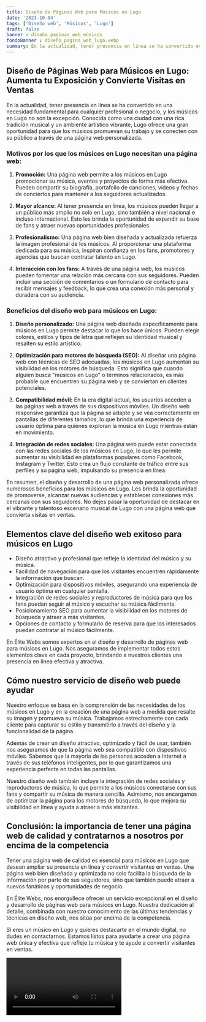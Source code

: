 ```yaml
---
title: Diseño de Páginas Web para Músicos en Lugo
date: '2023-10-04'
tags: ['Diseño web', 'Músicos', 'Lugo']
draft: false
banner : diseño_paginas_web_músicos
fondoBanner : diseño_pagina_web_lugo.webp
summary: En la actualidad, tener presencia en línea se ha convertido en una necesidad fundamental para cualquier profesional o negocio, y los músicos en Lugo no son la excepción. Conocida como una ciudad con una rica tradición musical y un ambiente artístico vibrante, Lugo ofrece una gran oportunidad para que los músicos promuevan su trabajo y se conecten con su público a través de una página web personalizada.
---
```


## Diseño de Páginas Web para Músicos en Lugo: Aumenta tu Exposición y Convierte Visitas en Ventas

En la actualidad, tener presencia en línea se ha convertido en una necesidad fundamental para cualquier profesional o negocio, y los músicos en Lugo no son la excepción. Conocida como una ciudad con una rica tradición musical y un ambiente artístico vibrante, Lugo ofrece una gran oportunidad para que los músicos promuevan su trabajo y se conecten con su público a través de una página web personalizada.

### Motivos por los que los músicos en Lugo necesitan una página web:

1. **Promoción:** Una página web permite a los músicos en Lugo promocionar su música, eventos y proyectos de forma más efectiva. Pueden compartir su biografía, portafolio de canciones, vídeos y fechas de conciertos para mantener a los seguidores actualizados.

2. **Mayor alcance:** Al tener presencia en línea, los músicos pueden llegar a un público más amplio no solo en Lugo, sino también a nivel nacional e incluso internacional. Esto les brinda la oportunidad de expandir su base de fans y atraer nuevas oportunidades profesionales.

3. **Profesionalismo:** Una página web bien diseñada y actualizada refuerza la imagen profesional de los músicos. Al proporcionar una plataforma dedicada para su música, inspiran confianza en los fans, promotores y agencias que buscan contratar talento en Lugo.

4. **Interacción con los fans:** A través de una página web, los músicos pueden fomentar una relación más cercana con sus seguidores. Pueden incluir una sección de comentarios o un formulario de contacto para recibir mensajes y feedback, lo que crea una conexión más personal y duradera con su audiencia.

### Beneficios del diseño web para músicos en Lugo:

1. **Diseño personalizado:** Una página web diseñada específicamente para músicos en Lugo permite destacar lo que los hace únicos. Pueden elegir colores, estilos y tipos de letra que reflejen su identidad musical y resalten su estilo artístico.

2. **Optimización para motores de búsqueda (SEO):** Al diseñar una página web con técnicas de SEO adecuadas, los músicos en Lugo aumentan su visibilidad en los motores de búsqueda. Esto significa que cuando alguien busca "músicos en Lugo" o términos relacionados, es más probable que encuentren su página web y se conviertan en clientes potenciales.

3. **Compatibilidad móvil:** En la era digital actual, los usuarios acceden a las páginas web a través de sus dispositivos móviles. Un diseño web responsive garantiza que la página se adapte y se vea correctamente en pantallas de diferentes tamaños, lo que brinda una experiencia de usuario óptima para quienes exploran la música en Lugo mientras están en movimiento.

4. **Integración de redes sociales:** Una página web puede estar conectada con las redes sociales de los músicos en Lugo, lo que les permite aumentar su visibilidad en plataformas populares como Facebook, Instagram y Twitter. Esto crea un flujo constante de tráfico entre sus perfiles y su página web, impulsando su presencia en línea.

En resumen, el diseño y desarrollo de una página web personalizada ofrece numerosos beneficios para los músicos en Lugo. Les brinda la oportunidad de promoverse, alcanzar nuevas audiencias y establecer conexiones más cercanas con sus seguidores. No dejes pasar la oportunidad de destacar en el vibrante y talentoso escenario musical de Lugo con una página web que convierta visitas en ventas.

<GifSeo />

<Cta />

## Elementos clave del diseño web exitoso para músicos en Lugo

- Diseño atractivo y profesional que refleje la identidad del músico y su música.
- Facilidad de navegación para que los visitantes encuentren rápidamente la información que buscan.
- Optimización para dispositivos móviles, asegurando una experiencia de usuario óptima en cualquier pantalla.
- Integración de redes sociales y reproductores de música para que los fans puedan seguir al músico y escuchar su música fácilmente.
- Posicionamiento SEO para aumentar la visibilidad en los motores de búsqueda y atraer a más visitantes.
- Opciones de contacto y formulario de reserva para que los interesados puedan contratar al músico fácilmente.

En Élite Webs somos expertos en el diseño y desarrollo de páginas web para músicos en Lugo. Nos aseguramos de implementar todos estos elementos clave en cada proyecto, brindando a nuestros clientes una presencia en línea efectiva y atractiva.

## Cómo nuestro servicio de diseño web puede ayudar

Nuestro enfoque se basa en la comprensión de las necesidades de los músicos en Lugo y en la creación de una página web a medida que resalte su imagen y promueva su música. Trabajamos estrechamente con cada cliente para capturar su estilo y transmitirlo a través del diseño y la funcionalidad de la página.

Además de crear un diseño atractivo, optimizado y fácil de usar, también nos aseguramos de que la página web sea compatible con dispositivos móviles. Sabemos que la mayoría de las personas acceden a Internet a través de sus teléfonos inteligentes, por lo que garantizamos una experiencia perfecta en todas las pantallas.

Nuestro diseño web también incluye la integración de redes sociales y reproductores de música, lo que permite a los músicos conectarse con sus fans y compartir su música de manera sencilla. Asimismo, nos encargamos de optimizar la página para los motores de búsqueda, lo que mejora su visibilidad en línea y ayuda a atraer a más visitantes.

## Conclusión: la importancia de tener una página web de calidad y contratarnos a nosotros por encima de la competencia

Tener una página web de calidad es esencial para músicos en Lugo que desean ampliar su presencia en línea y convertir visitantes en ventas. Una página web bien diseñada y optimizada no solo facilita la búsqueda de la información por parte de sus seguidores, sino que también puede atraer a nuevos fanáticos y oportunidades de negocio.

En Élite Webs, nos enorgullece ofrecer un servicio excepcional en el diseño y desarrollo de páginas web para músicos en Lugo. Nuestra dedicación al detalle, combinada con nuestro conocimiento de las últimas tendencias y técnicas en diseño web, nos sitúa por encima de la competencia.

Si eres un músico en Lugo y quieres destacarte en el mundo digital, no dudes en contactarnos. Estamos listos para ayudarte a crear una página web única y efectiva que refleje tu música y te ayude a convertir visitantes en ventas.

<Video />

<CtaBot job='Músicos' city='Lugo'/>

<Gmaps query='Lugo+españa+maps' />